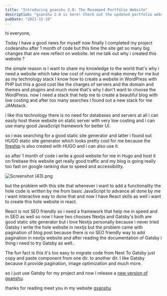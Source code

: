 ```yaml
---
title: "Introducing gxanshu 2.0: The Revamped Portfolio Website"
description: "gxanshu 2.0 is here! Check out the updated portfolio website showcasing impressive web development projects and featuring a new modern design. Get inspired and explore Anshu's latest work."
pubDate: "2021-12-10"
---
```



hi everyone,

Today I have a good news for myself now finally I completed my project codeanshu after 1 month of code but this time the site get so many big changes that are new reflect on website. let me talk out why i created this website ?

the simple reason is I want to share my knowledge to the world that's why i need a website which take low cost of running and make money for me but as my technology stack I know how to create a website in WordPress with PHP but this a good cost like the charges of servers and the domain and themes and plugins and much more that's why I don't want to choose the WordPress. now I need a stack that help me to create a beautiful blog with low costing and after too many searches I found out a new stack for me JAMstack.

i like this technology there is no need for databases and servers at all i can easily host these website on static server with very low costing and i can use many good JavaScript framework for better UI.

so i was searching for a good static site generator and latter i found out HUGO static site generator which looks pretty cool for me because the [fireship](https://fireship.io) is also created with HUGO and i can also use it.

so after 1 month of code i write a good website for me in Hugo and host it on firebase this website get really good traffic and my blog is going really too fast on google ranking due to speed and accessibility.

![Screenshot (43).png](/assets/revelotution.jpeg)

but the problem with this site that whenever i want to add a functionality the hole code is written by me from basic JavaScript to advance all done by me i want interactive way to done that and now I have React skills as well i want to create this hole website in react.

<Ad />

React is not SEO friendly so i need a framework that help me in speed and in SEO as well so now I have two chooses Nextjs and Gatsby's both are good static site generator but i love Nextjs personally because i never tried Gatsby i write the hole website in nextjs but the problem came with pagination of blog post because there is no SEO friendly way to add pagination in nextjs website and after reading the documentation of Gatsby i thing i need to try Gatsby as well..

The fun fact is this it's too easy to migrate code from Next To Gatsby just copy and paste component from one dir. to another dir. I like Gatsby because it provide pagination, image optimization and much more.

so i just use Gatsby for my project and now I release a [new version of gxanshu](https://github.com/gxanshu/gxanshu).

thanks for reading meet you in my website [gxanshu](https://gxanshu.netlify.app)
